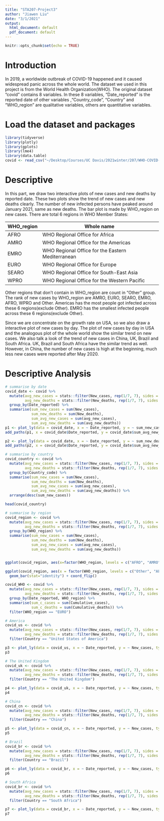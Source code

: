 ```yaml
---
title: "STA207-Project3"
author: "Jiawen Liu"
date: "3/1/2021"
output:
  html_document: default
  pdf_document: default
---
```


```r
knitr::opts_chunk$set(echo = TRUE)
```
# Introduction
In 2019, a worldwide outbreak of COVID-19 happened and it caused widespread panic across the whole world. The dataset we used in this project is from the World Health Organization(WHO). The original dataset "covid" contains 8 variables. In these 8 variables, "Date_reported" is the reported date of other variables ,"Country_code", "Country" and "WHO_region" are qualitative variables, others are quantitative variables. 

# Load the dataset and packages
```r
library(tidyverse)
library(plotly)
library(gplots)
library(lme4)
library(data.table)
covid <- read_csv("~/Desktop/Courses/UC Davis/2021winter/207/WHO-COVID-19-global-data.csv")
```

# Descriptive 
In this part, we draw two interactive plots of new cases and new deaths by reported date. These two plots show the trend of new cases and new deaths clearly. The number of new infected persons have peaked around January 2021, same as new deaths. The bar plot is made by WHO_region on new cases. There are total 6 regions in WHO Member States:

| WHO_region   | Whole name |
| ----------- | ----------- |
| AFRO  | WHO Regional Office for Africa |
| AMRO  | WHO Regional Office for the Americas |
| EMRO  | WHO Regional Office for the Eastern Mediterranean |
| EURO  | WHO Regional Office for Europe |
| SEARO | WHO Regional Office for South-East Asia |
| WPRO  | WHO Regional Office for the Western Pacific |
Other regions that don't contain in WHO_region are count in "Other" group. The rank of new cases by WHO_region are AMRO, EURO, SEARO, EMRO, AFRO, WPRO and Other. Americas has the most people got infected across these 6 regions(exclude Other). EMRO has the smallest infected people across these 6 regions(exclude Other).  

Since we are concentrate on the growth rate on USA, so we also draw a interactive plot of new cases by day. The plot of new cases by day in USA and the analogous plot of the whole world show the similar trend on new cases. We also talk a look of the trend of new cases in China, UK, Brazil and South Africa. UK, Brazil and South Africa have the similar trend as well. However, in China, the number of new cases is high at the beginning, much less new cases were reported after May 2020.

# Descriptive Analysis
```r
# summarise by date
covid_date <- covid %>% 
  mutate(avg_new_cases = stats::filter(New_cases, rep(1/7, 7), sides = 1),
         avg_new_deaths = stats::filter(New_deaths, rep(1/7, 7), sides = 1)) %>% 
  group_by(Date_reported) %>% 
  summarise(sum_new_cases = sum(New_cases),
            sum_new_deaths = sum(New_deaths),
            sum_avg_new_cases = sum(avg_new_cases),
            sum_avg_new_deaths = sum(avg_new_deaths))
p1 <- plot_ly(data = covid_date, x = ~ Date_reported, y = ~ sum_new_cases, type = "bar", name = "new cases")
add_paths(p1, x = covid_date$Date_reported, y = covid_date$sum_avg_new_cases, name = "7 day average")

p2 <- plot_ly(data = covid_date, x = ~ Date_reported, y = ~ sum_new_deaths, type = "bar", name = "new deaths")
add_paths(p2, x = covid_date$Date_reported, y = covid_date$sum_avg_new_deaths, name = "7 day average")

# summarise by country
covid_country <- covid %>% 
  mutate(avg_new_cases = stats::filter(New_cases, rep(1/7, 7), sides = 1),
         avg_new_deaths = stats::filter(New_deaths, rep(1/7, 7), sides = 1)) %>% 
  group_by(Country_code) %>% 
  summarise(sum_new_cases = sum(New_cases),
            sum_new_deaths = sum(New_deaths),
            sum_avg_new_cases = sum(avg_new_cases),
            sum_avg_new_deaths = sum(avg_new_deaths)) %>% 
  arrange(desc(sum_new_cases))

head(covid_country)

# summarise by region
covid_region <- covid %>% 
  mutate(avg_new_cases = stats::filter(New_cases, rep(1/7, 7), sides = 1),
         avg_new_deaths = stats::filter(New_deaths, rep(1/7, 7), sides = 1)) %>% 
  group_by(WHO_region) %>% 
  summarise(sum_new_cases = sum(New_cases),
            sum_new_deaths = sum(New_deaths),
            sum_avg_new_cases = sum(avg_new_cases),
            sum_avg_new_deaths = sum(avg_new_deaths))


ggplot(covid_region, aes(x=factor(WHO_region, levels = c("AFRO", "AMRO", "EMRO",  "EURO", "SEARO", "WPRO", "Other")), y=sum_new_cases, group = 1)) + geom_point(aes(color = WHO_region)) + geom_line(color = "grey") + xlab("WHO_region")

ggplot(covid_region, aes(x = factor(WHO_region, levels = c("Other", "AFRO", "AMRO", "EMRO",  "EURO", "SEARO", "WPRO")),y=sum_new_cases, fill = WHO_region)) + 
  geom_bar(stat="identity") + coord_flip()

covid_WHO <- covid %>% 
  mutate(avg_new_cases = stats::filter(New_cases, rep(1/7, 7), sides = 1),
         avg_new_deaths = stats::filter(New_deaths, rep(1/7, 7), sides = 1)) %>% 
  group_by(Date_reported, WHO_region) %>% 
  summarise(sum_c_cases = sum(Cumulative_cases),
            sum_c_deaths = sum(Cumulative_deaths)) %>% 
  filter(WHO_region == "EURO")

# America
covid_us <- covid %>% 
  mutate(avg_new_cases = stats::filter(New_cases, rep(1/7, 7), sides = 1),
         avg_new_deaths = stats::filter(New_deaths, rep(1/7, 7), sides = 1)) %>% 
  filter(Country == "United States of America")

p3 <- plot_ly(data = covid_us, x = ~ Date_reported, y = ~ New_cases, type = "bar", name = "new cases") %>% layout(title = "US")
p3

# The United Kingdom
covid_uk <- covid %>% 
  mutate(avg_new_cases = stats::filter(New_cases, rep(1/7, 7), sides = 1),
         avg_new_deaths = stats::filter(New_deaths, rep(1/7, 7), sides = 1)) %>% 
  filter(Country == "The United Kingdom")

p4 <- plot_ly(data = covid_uk, x = ~ Date_reported, y = ~ New_cases, type = "bar", name = "new cases") %>% layout(title = "UK")
p4

# China
covid_cn <- covid %>% 
  mutate(avg_new_cases = stats::filter(New_cases, rep(1/7, 7), sides = 1),
         avg_new_deaths = stats::filter(New_deaths, rep(1/7, 7), sides = 1)) %>% 
  filter(Country == "China")

p5 <- plot_ly(data = covid_cn, x = ~ Date_reported, y = ~ New_cases, type = "bar", name = "new cases") %>% layout(title = "China")
p5

# Brazil
covid_br <- covid %>% 
  mutate(avg_new_cases = stats::filter(New_cases, rep(1/7, 7), sides = 1),
         avg_new_deaths = stats::filter(New_deaths, rep(1/7, 7), sides = 1)) %>% 
  filter(Country == "Brazil")

p6 <- plot_ly(data = covid_br, x = ~ Date_reported, y = ~ New_cases, type = "bar", name = "new cases") %>% layout(title = "Brazil")
p6

# South Africa
covid_br <- covid %>% 
  mutate(avg_new_cases = stats::filter(New_cases, rep(1/7, 7), sides = 1),
         avg_new_deaths = stats::filter(New_deaths, rep(1/7, 7), sides = 1)) %>% 
  filter(Country == "South Africa")

p7 <- plot_ly(data = covid_br, x = ~ Date_reported, y = ~ New_cases, type = "bar", name = "new cases") %>% layout(title = "South Africa")
p7
```